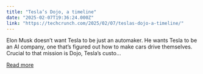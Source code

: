 ```yaml
---
title: "Tesla’s Dojo, a timeline"
date: "2025-02-07T19:36:24.000Z"
link: "https://techcrunch.com/2025/02/07/teslas-dojo-a-timeline/"
---
```


Elon Musk doesn’t want Tesla to be just an automaker. He wants Tesla to be an AI company, one that’s figured out how to make cars drive themselves.&#160; Crucial to that mission is Dojo, Tesla’s custo...

[Read more](https://techcrunch.com/2025/02/07/teslas-dojo-a-timeline/)
